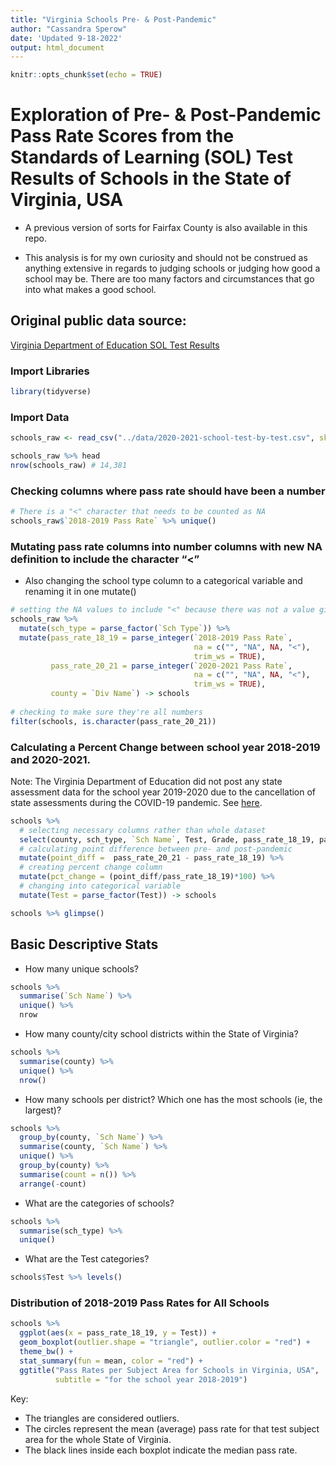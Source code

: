 ```yaml
---
title: "Virginia Schools Pre- & Post-Pandemic"
author: "Cassandra Sperow"
date: 'Updated 9-18-2022'
output: html_document
---
```


```r
knitr::opts_chunk$set(echo = TRUE)
```

# Exploration of Pre- & Post-Pandemic Pass Rate Scores from the Standards of Learning (SOL) Test Results of Schools in the State of Virginia, USA

- A previous version of sorts for Fairfax County is also available in this repo. 

- This analysis is for my own curiosity and should not be construed as anything extensive in regards to judging schools or judging how good a school may be. There are too many factors and circumstances that go into what makes a good school. 

## Original public data source:

[Virginia Department of Education SOL Test Results](https://www.doe.virginia.gov/statistics_reports/sol-pass-rates/index.shtml)




### Import Libraries
```r
library(tidyverse)
```


### Import Data
```r
schools_raw <- read_csv("../data/2020-2021-school-test-by-test.csv", skip =2)

schools_raw %>% head
nrow(schools_raw) # 14,381
```

### Checking columns where pass rate should have been a number

```r
# There is a "<" character that needs to be counted as NA
schools_raw$`2018-2019 Pass Rate` %>% unique()
```


### Mutating pass rate columns into number columns with new NA definition to include the character "<"

- Also changing the school type column to a categorical variable and renaming it in one mutate()
```r
# setting the NA values to include "<" because there was not a value given or key for what the "<" indicates 
schools_raw %>% 
  mutate(sch_type = parse_factor(`Sch Type`)) %>% 
  mutate(pass_rate_18_19 = parse_integer(`2018-2019 Pass Rate`, 
                                         na = c("", "NA", NA, "<"), 
                                         trim_ws = TRUE), 
         pass_rate_20_21 = parse_integer(`2020-2021 Pass Rate`, 
                                         na = c("", "NA", NA, "<"), 
                                         trim_ws = TRUE),
         county = `Div Name`) -> schools
  
# checking to make sure they're all numbers
filter(schools, is.character(pass_rate_20_21))
```
### Calculating a Percent Change between school year 2018-2019 and 2020-2021. 

Note: The Virginia Department of Education did not post any state assessment data for the school year 2019-2020 due to the cancellation of state assessments during the COVID-19 pandemic. See [here](https://doe.virginia.gov/statistics_reports/sol-pass-rates/index.shtml).

```r
schools %>% 
  # selecting necessary columns rather than whole dataset
  select(county, sch_type, `Sch Name`, Test, Grade, pass_rate_18_19, pass_rate_20_21) %>% 
  # calculating point difference between pre- and post-pandemic
  mutate(point_diff =  pass_rate_20_21 - pass_rate_18_19) %>% 
  # creating percent change column
  mutate(pct_change = (point_diff/pass_rate_18_19)*100) %>% 
  # changing into categorical variable
  mutate(Test = parse_factor(Test)) -> schools

schools %>% glimpse()
```

## Basic Descriptive Stats

- How many unique schools?
```r
schools %>% 
  summarise(`Sch Name`) %>%  
  unique() %>% 
  nrow
```

- How many county/city school districts within the State of Virginia?
```r
schools %>% 
  summarise(county) %>% 
  unique() %>% 
  nrow()
```

- How many schools per district? Which one has the most schools (ie, the largest)?
```r
schools %>% 
  group_by(county, `Sch Name`) %>% 
  summarise(county, `Sch Name`) %>% 
  unique() %>% 
  group_by(county) %>% 
  summarise(count = n()) %>% 
  arrange(-count)
```



- What are the categories of schools?
```r
schools %>% 
  summarise(sch_type) %>%  
  unique()
```


- What are the Test categories?

```r
schools$Test %>% levels()
```


### Distribution of 2018-2019 Pass Rates for All Schools
```r
schools %>% 
  ggplot(aes(x = pass_rate_18_19, y = Test)) +
  geom_boxplot(outlier.shape = "triangle", outlier.color = "red") + 
  theme_bw() +
  stat_summary(fun = mean, color = "red") + 
  ggtitle("Pass Rates per Subject Area for Schools in Virginia, USA", 
          subtitle = "for the school year 2018-2019")
```

Key: 

- The triangles are considered outliers. 
- The circles represent the mean (average) pass rate for that test subject area for the whole State of Virginia.
- The black lines inside each boxplot indicate the median pass rate.



